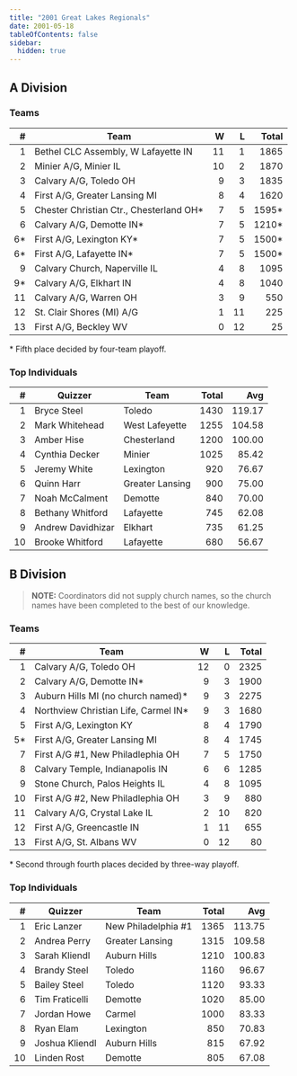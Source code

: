 ```yaml
---
title: "2001 Great Lakes Regionals"
date: 2001-05-18
tableOfContents: false
sidebar:
  hidden: true
---
```


## A Division

### Teams

|    # | Team                                    |    W |    L | Total |
| ---: | --------------------------------------- | ---: | ---: | ----: |
|    1 | Bethel CLC Assembly, W Lafayette IN     |   11 |    1 |  1865 |
|    2 | Minier A/G, Minier IL                   |   10 |    2 |  1870 |
|    3 | Calvary A/G, Toledo OH                  |    9 |    3 |  1835 |
|    4 | First A/G, Greater Lansing MI           |    8 |    4 |  1620 |
|    5 | Chester Christian Ctr., Chesterland OH* |    7 |    5 | 1595* |
|    6 | Calvary A/G, Demotte IN*                |    7 |    5 | 1210* |
|   6* | First A/G, Lexington KY*                |    7 |    5 | 1500* |
|   6* | First A/G, Lafayette IN*                |    7 |    5 | 1500* |
|    9 | Calvary Church, Naperville IL           |    4 |    8 |  1095 |
|   9* | Calvary A/G, Elkhart IN                 |    4 |    8 |  1040 |
|   11 | Calvary A/G, Warren OH                  |    3 |    9 |   550 |
|   12 | St. Clair Shores (MI) A/G               |    1 |   11 |   225 |
|   13 | First A/G, Beckley WV                   |    0 |   12 |    25 |

\* Fifth place decided by four-team playoff.

### Top Individuals

|    # | Quizzer           | Team            | Total |    Avg |
| ---: | ----------------- | --------------- | ----: | -----: |
|    1 | Bryce Steel       | Toledo          |  1430 | 119.17 |
|    2 | Mark Whitehead    | West Lafeyette  |  1255 | 104.58 |
|    3 | Amber Hise        | Chesterland     |  1200 | 100.00 |
|    4 | Cynthia Decker    | Minier          |  1025 |  85.42 |
|    5 | Jeremy White      | Lexington       |   920 |  76.67 |
|    6 | Quinn Harr        | Greater Lansing |   900 |  75.00 |
|    7 | Noah McCalment    | Demotte         |   840 |  70.00 |
|    8 | Bethany Whitford  | Lafayette       |   745 |  62.08 |
|    9 | Andrew Davidhizar | Elkhart         |   735 |  61.25 |
|   10 | Brooke Whitford   | Lafayette       |   680 |  56.67 |

## B Division

>**NOTE:** Coordinators did not supply church names, so the church names have been completed to the best of our knowledge.

### Teams

|    # | Team                                 |    W |    L | Total |
| ---: | ------------------------------------ | ---: | ---: | ----: |
|    1 | Calvary A/G, Toledo OH               |   12 |    0 |  2325 |
|    2 | Calvary A/G, Demotte IN*             |    9 |    3 |  1900 |
|    3 | Auburn Hills MI (no church named)*   |    9 |    3 |  2275 |
|    4 | Northview Christian Life, Carmel IN* |    9 |    3 |  1680 |
|    5 | First A/G, Lexington KY              |    8 |    4 |  1790 |
|   5* | First A/G, Greater Lansing MI        |    8 |    4 |  1745 |
|    7 | First A/G #1, New Philadlephia OH    |    7 |    5 |  1750 |
|    8 | Calvary Temple, Indianapolis IN      |    6 |    6 |  1285 |
|    9 | Stone Church, Palos Heights IL       |    4 |    8 |  1095 |
|   10 | First A/G #2, New Philadlephia OH    |    3 |    9 |   880 |
|   11 | Calvary A/G, Crystal Lake IL         |    2 |   10 |   820 |
|   12 | First A/G, Greencastle IN            |    1 |   11 |   655 |
|   13 | First A/G, St. Albans WV             |    0 |   12 |    80 |

\* Second through fourth places decided by three-way playoff.

### Top Individuals

|    # | Quizzer        | Team                | Total |    Avg |
| ---: | -------------- | ------------------- | ----: | -----: |
|    1 | Eric Lanzer    | New Philadelphia #1 |  1365 | 113.75 |
|    2 | Andrea Perry   | Greater Lansing     |  1315 | 109.58 |
|    3 | Sarah Kliendl  | Auburn Hills        |  1210 | 100.83 |
|    4 | Brandy Steel   | Toledo              |  1160 |  96.67 |
|    5 | Bailey Steel   | Toledo              |  1120 |  93.33 |
|    6 | Tim Fraticelli | Demotte             |  1020 |  85.00 |
|    7 | Jordan Howe    | Carmel              |  1000 |  83.33 |
|    8 | Ryan Elam      | Lexington           |   850 |  70.83 |
|    9 | Joshua Kliendl | Auburn Hills        |   815 |  67.92 |
|   10 | Linden Rost    | Demotte             |   805 |  67.08 |


